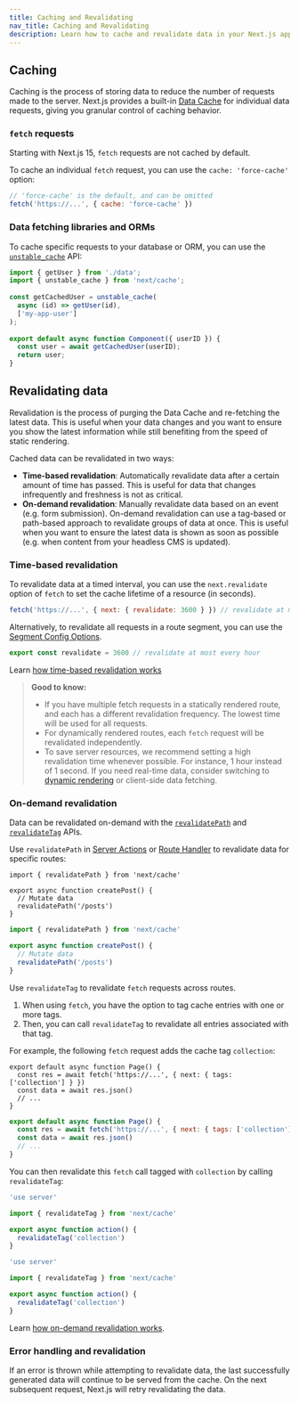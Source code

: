 ```yaml
---
title: Caching and Revalidating
nav_title: Caching and Revalidating
description: Learn how to cache and revalidate data in your Next.js application.
---
```


## Caching

Caching is the process of storing data to reduce the number of requests made to the server. Next.js provides a built-in [Data Cache](/docs/app/building-your-application/caching) for individual data requests, giving you granular control of caching behavior.

### `fetch` requests

Starting with Next.js 15, `fetch` requests are not cached by default.

To cache an individual `fetch` request, you can use the `cache: 'force-cache'` option:

```js
// 'force-cache' is the default, and can be omitted
fetch('https://...', { cache: 'force-cache' })
```

### Data fetching libraries and ORMs

To cache specific requests to your database or ORM, you can use the [`unstable_cache`](/docs/app/api-reference/functions/unstable_cache) API:

```jsx
import { getUser } from './data';
import { unstable_cache } from 'next/cache';
 
const getCachedUser = unstable_cache(
  async (id) => getUser(id),
  ['my-app-user']
);
 
export default async function Component({ userID }) {
  const user = await getCachedUser(userID);
  return user;
}
```

## Revalidating data

Revalidation is the process of purging the Data Cache and re-fetching the latest data. This is useful when your data changes and you want to ensure you show the latest information while still benefiting from the speed of static rendering.

Cached data can be revalidated in two ways:

- **Time-based revalidation**: Automatically revalidate data after a certain amount of time has passed. This is useful for data that changes infrequently and freshness is not as critical.
- **On-demand revalidation**: Manually revalidate data based on an event (e.g. form submission). On-demand revalidation can use a tag-based or path-based approach to revalidate groups of data at once. This is useful when you want to ensure the latest data is shown as soon as possible (e.g. when content from your headless CMS is updated).

### Time-based revalidation

To revalidate data at a timed interval, you can use the `next.revalidate` option of `fetch` to set the cache lifetime of a resource (in seconds).

```js
fetch('https://...', { next: { revalidate: 3600 } }) // revalidate at most every hour
```

Alternatively, to revalidate all requests in a route segment, you can use the [Segment Config Options](/docs/app/api-reference/file-conventions/route-segment-config).

```jsx filename="layout.js | page.js"
export const revalidate = 3600 // revalidate at most every hour
```

Learn [how time-based revalidation works](/docs/app/building-your-application/caching#revalidating-1)

> **Good to know:**
>
> - If you have multiple fetch requests in a statically rendered route, and each has a different revalidation frequency. The lowest time will be used for all requests.
> - For dynamically rendered routes, each `fetch` request will be revalidated independently.
> - To save server resources, we recommend setting a high revalidation time whenever possible. For instance, 1 hour instead of 1 second. If you need real-time data, consider switching to [dynamic rendering](/docs/app/building-your-application/rendering/server-components#dynamic-rendering) or client-side data fetching.

### On-demand revalidation

Data can be revalidated on-demand with the [`revalidatePath`](/docs/app/api-reference/functions/revalidatePath) and [`revalidateTag`](/docs/app/api-reference/functions/revalidateTag) APIs.

Use `revalidatePath` in [Server Actions](/docs/app/building-your-application/data-fetching/server-actions-and-mutations) or [Route Handler](/docs/app/building-your-application/routing/route-handlers) to revalidate data for specific routes:

```tsx filename="@/app/actions.tsx switcher
import { revalidatePath } from 'next/cache'

export async function createPost() {
  // Mutate data
  revalidatePath('/posts')
}
```

```jsx filename="@/app/actions.js switcher
import { revalidatePath } from 'next/cache'

export async function createPost() {
  // Mutate data
  revalidatePath('/posts')
}
```

Use `revalidateTag` to revalidate `fetch` requests across routes.

1. When using `fetch`, you have the option to tag cache entries with one or more tags.
2. Then, you can call `revalidateTag` to revalidate all entries associated with that tag.

For example, the following `fetch` request adds the cache tag `collection`:

```tsx filename="app/page.tsx" switcher
export default async function Page() {
  const res = await fetch('https://...', { next: { tags: ['collection'] } })
  const data = await res.json()
  // ...
}
```

```jsx filename="app/page.js" switcher
export default async function Page() {
  const res = await fetch('https://...', { next: { tags: ['collection'] } })
  const data = await res.json()
  // ...
}
```

You can then revalidate this `fetch` call tagged with `collection` by calling `revalidateTag`:

```ts filename="@/app/actions.ts" switcher
'use server'

import { revalidateTag } from 'next/cache'

export async function action() {
  revalidateTag('collection')
}
```

```js filename="@/app/actions.js" switcher
'use server'

import { revalidateTag } from 'next/cache'

export async function action() {
  revalidateTag('collection')
}
```

Learn [how on-demand revalidation works](/docs/app/building-your-application/caching#on-demand-revalidation).

### Error handling and revalidation

If an error is thrown while attempting to revalidate data, the last successfully generated data will continue to be served from the cache. On the next subsequent request, Next.js will retry revalidating the data.
